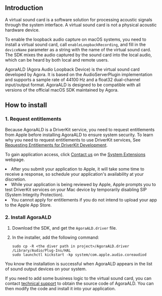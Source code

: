 
<PlatformWrapper notAllowed="macos">

<NotSupported />

</PlatformWrapper>

<PlatformWrapper platform="macos">

## Introduction

A virtual sound card is a software solution for processing acoustic signals through the system interface. A virtual sound card is not a physical acoustic hardware device.

To enable the loopback audio capture on macOS systems, you need to install a virtual sound card, call `enableLoopbackRecording`, and fill in the `deviceName` parameter as a string with the name of the virtual sound card. The SDK mixes the audio captured by the sound card into the local audio, which can be heard by both local and remote users.

AgoraALD (Agora Audio Loopback Device) is the virtual sound card developed by Agora. It is based on the AudioServerPlugin implementation and supports a sample rate of 44100 Hz and a float32 dual-channel input/output format. AgoraALD is designed to be compatible with all versions of the official macOS SDK maintained by Agora.

## How to install

### 1. Request entitlements

Because AgoraALD is a DriverKit service, you need to request entitlements from Apple before installing AgoraALD to ensure system security. To learn why you need to request entitlements to use DriverKit services, See [Requesting Entitlements for DriverKit Development](https://developer.apple.com/documentation/driverkit/requesting_entitlements_for_driverkit_development).

To gain application access, click [Contact us](https://developer.apple.com/contact/apple-id/) on the [System Extensions](https://developer.apple.com/system-extensions/) webpage.


<div class="alert note"><li>After you submit your application to Apple, it will take some time to receive a response, so schedule your application's availability at your discretion.</li>
<li>While your application is being reviewed by Apple, Apple prompts you to test DriverKit services on your Mac device by temporarily disabling SIP (System Integrity Protection).</li>
<li>You cannot apply for entitlements if you do not intend to upload your app to the Apple App Store.</li></div>


### 2. Install AgoraALD

1. Download the SDK, and get the `AgoraALD.driver` file.

2. In the installer, add the following command:

    ```
    sudo cp -R <the diver path in project>/AgoraALD.driver /Library/Audio/Plug-Ins/HAL
    sudo launchctl kickstart -kp system/com.apple.audio.coreaudiod
    ```

You know the installation is successful when AgoraALD appears in the list of sound output devices on your system.

<div class="alert note">If you need to add some business logic to the virtual sound card, you can contact <a href="mailto:support@agora.io">technical support</a> to obtain the source code of AgoraALD. You can then modify the code and install it into your application.</div>

</PlatformWrapper>
